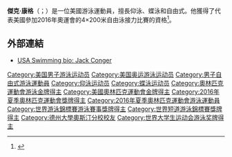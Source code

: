{{Infobox swimmer
| name           = 傑克·康格<br />''Jack Conger''
| image          =
| image_size     = 
| caption        = 
| fullname       = Jack Conger
| nicknames      = 
| nationality    = {{USA}}
| citizenship    =
| strokes        = [[仰泳|仰泳]]、[[自由式|自由式]]、[[蝶泳|蝶泳]]
| high school    = [[Our_Lady_of_Good_Counsel|Our Lady of Good Counsel]]
| club           = Ncap 
| coach          = Sue Chen
| collegeteam    = [[德克薩斯大學奧斯汀分校|德克薩斯大學奧斯汀分校]]
| birth_date     = {{birth date and age|1994|09|26}}
| birth_place    = Rockville, MD
| death_date     = 
| death_place    = 
| height         = 
| weight         = 
| medaltemplates  =
{{MedalSport|男子[[游泳|游泳]]}}
{{MedalCountry|{{USA}}}}
{{MedalCompetition|[[奧林匹克運動會|奧林匹克運動會]]}}
{{MedalGold|[[2016年夏季奧林匹克運動會|2016年 里約]]|[[2016年夏季奧林匹克運動會男子4×200公尺自由式接力比賽|4×200公尺自由接力]]}}
{{MedalCompetition|[[世界游泳錦標賽|世界長池游泳錦標賽]]}}
{{MedalSilver|[[2019年世界游泳錦標賽|2019年 光州]]|4×100公尺混合式接力}}
{{MedalBronze|[[2017年世界游泳錦標賽|2017年 布達佩斯]]|4×200公尺自由式接力}}
{{MedalBronze|[[2019年世界游泳錦標賽|2019年 光州]]|4×200公尺自由式接力}}
{{MedalCompetition|[[世界短池游泳錦標賽|世界短池游泳錦標賽]]}}
{{MedalGold|[[2018年世界短道游泳錦標賽|2018年 杭州]]|4×50公尺自由式接力}}
{{MedalGold|[[2018年世界短道游泳錦標賽|2018年 杭州]]|4×100公尺混合式接力}}
{{MedalSilver|[[2018年世界短道游泳錦標賽|2018年 杭州]]|4×50公尺混合式接力}}
}}
'''傑克·康格'''（{{lang-en|Jack Conger}}；{{bd|1994年|9月26日}}）是一位美國游泳運動員，擅長仰泳、蝶泳和自由式。他獲得了代表美國參加2016年奧運會的4×200米自由泳接力比賽的資格<ref>{{Cite web |url=https://swimswam.com/bio/jack-conger/ |title=存档副本 |accessdate=2016-08-09 |archive-date=2016-04-17 |archive-url=https://web.archive.org/web/20160417064240/https://swimswam.com/bio/jack-conger/ |dead-url=no }}</ref>。

==外部連結==
* [https://web.archive.org/web/20160814142931/http://www.usaswimming.org/DesktopModules/BioViewManaged.aspx?personid=e9574ccf-3083-47b4-b1a6-cf9adacccac7&TabId=1453&Mid=10312 USA Swimming bio:  Jack Conger]

{{DEFAULTSORT: Conger, Jack}}
[[Category:美国男子游泳运动员|Category:美国男子游泳运动员]]
[[Category:美国奥运游泳运动员|Category:美国奥运游泳运动员]]
[[Category:男子自由式游泳運動員|Category:男子自由式游泳運動員]]
[[Category:仰泳运动员|Category:仰泳运动员]]
[[Category:蝶泳运动员|Category:蝶泳运动员]]
[[Category:奧林匹克運動會游泳金牌得主|Category:奧林匹克運動會游泳金牌得主]]
[[Category:美國奧林匹克運動會金牌得主|Category:美國奧林匹克運動會金牌得主]]
[[Category:2016年夏季奧林匹克運動會獎牌得主|Category:2016年夏季奧林匹克運動會獎牌得主]]
[[Category:2016年夏季奧林匹克運動會游泳運動員|Category:2016年夏季奧林匹克運動會游泳運動員]]
[[Category:世界游泳錦標賽游泳賽事獎牌得主|Category:世界游泳錦標賽游泳賽事獎牌得主]]
[[Category:世界短道游泳錦標賽獎牌得主|Category:世界短道游泳錦標賽獎牌得主]]
[[Category:德州大學奧斯汀分校校友|Category:德州大學奧斯汀分校校友]]
[[Category:世界大学生运动会游泳奖牌得主|Category:世界大学生运动会游泳奖牌得主]]